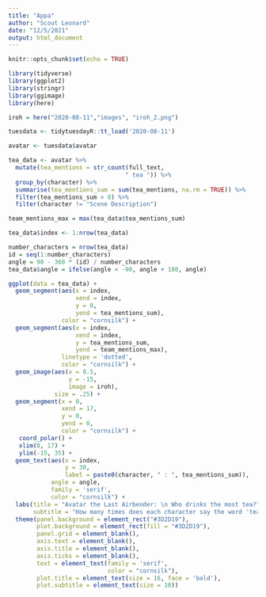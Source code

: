 ```yaml
---
title: "Appa"
author: "Scout Leonard"
date: "12/5/2021"
output: html_document
---
```


```r
knitr::opts_chunk$set(echo = TRUE)

library(tidyverse)
library(ggplot2)
library(stringr)
library(ggimage)
library(here)

iroh = here("2020-08-11","images", "iroh_2.png")
```

```r
tuesdata <- tidytuesdayR::tt_load('2020-08-11')

avatar <- tuesdata$avatar
```

```r
tea_data <- avatar %>% 
  mutate(tea_mentions = str_count(full_text,
                                 " tea ")) %>% 
  group_by(character) %>% 
  summarise(tea_mentions_sum = sum(tea_mentions, na.rm = TRUE)) %>% 
  filter(tea_mentions_sum > 0) %>% 
  filter(character != "Scene Description")

team_mentions_max = max(tea_data$tea_mentions_sum)
```

```r
tea_data$index <- 1:nrow(tea_data)

number_characters = nrow(tea_data)
id = seq(1:number_characters)
angle = 90 - 360 * (id) / number_characters
tea_data$angle = ifelse(angle < -90, angle + 180, angle)

ggplot(data = tea_data) +
  geom_segment(aes(x = index,
                   xend = index,
                   y = 0,
                   yend = tea_mentions_sum),
               color = "cornsilk") +
  geom_segment(aes(x = index,
                   xend = index,
                   y = tea_mentions_sum,
                   yend = team_mentions_max),
               linetype = 'dotted',
               color = "cornsilk") +
  geom_image(aes(x = 8.5,
                 y = -15,
                 image = iroh),
             size = .25) +
  geom_segment(x = 0,
               xend = 17,
               y = 0,
               yend = 0,
               color = "cornsilk") +
   coord_polar() +
   xlim(0, 17) +
   ylim(-15, 35) +
  geom_text(aes(x = index,
                y = 30,
                label = paste0(character, " : ", tea_mentions_sum)),
            angle = angle,
            family = 'serif',
            color = "cornsilk") +
  labs(title = "Avatar the Last Airbender: \n Who drinks the most tea?",
       subtitle = "How many times does each character say the word 'tea'\n throughout the series?") +
  theme(panel.background = element_rect("#3D2D19"),
        plot.background = element_rect(fill = "#3D2D19"),
        panel.grid = element_blank(),
        axis.text = element_blank(),
        axis.title = element_blank(),
        axis.ticks = element_blank(),
        text = element_text(family = 'serif',
                            color = "cornsilk"),
        plot.title = element_text(size = 16, face = 'bold'),
        plot.subtitle = element_text(size = 10))

```



